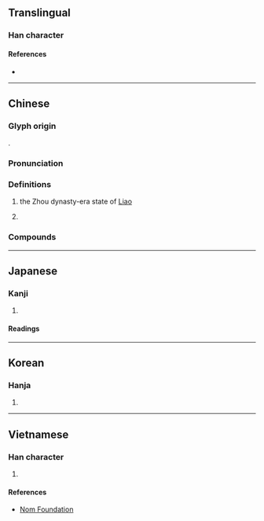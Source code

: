 {{character info/new}}
==Translingual==

===Han character===
{{Han char|rn=53|rad=广|as=11|sn=14|four=00222|canj=ISMH|ids=⿸广翏}}

====References====
* {{Han ref|kx=0350.050|dkj=09464|dj=0661.070|hdz=20900.070|uh=5ED6|ud=24278|bh=B9F9|bd=47609}}

----

==Chinese==
{{zh-forms|alt=⿸广了-second round simplified}}

===Glyph origin===
{{Han etym}}
{{Han compound|广|翏|ls=psc|c1=s|c2=p|t1=}}.

===Pronunciation===
{{zh-pron
|m=liào
|c=liu6
|mn=liāu
|mc=y
|oc=y
|cat=pn
}}

===Definitions===
{{zh-hanzi}}

# {{zh-div|州}} the Zhou dynasty-era state of [[w:Liao (Zhou dynasty state)|Liao]]
# {{surname|lang=zh}}

===Compounds===
{{zh-der|蜀中無大將，廖化作先鋒|肖廖|廖灣}}

----

==Japanese==

===Kanji===
{{ja-kanji|grade=|rs=广11}}

# {{defn|lang=ja|sort=广11}}

====Readings====
{{ja-readings
|goon=りょう<れう
|kanon=りょう<れう
|kun=[[むなしい]] (munashii)}}

----

==Korean==

===Hanja===
{{ko-hanja|hangeul=료|rv=ryo|mr=ryo|y=lyo}}

# {{defn|lang=ko|sort=广11}}

----

==Vietnamese==

===Han character===
{{vi-readings|rs=广11|hanviet=liêu}}

# {{defn|lang=vi|sort=广11}}

====References====
* [http://nomfoundation.org/common/nom_details.php?codepoint=5ed6 Nom Foundation]
